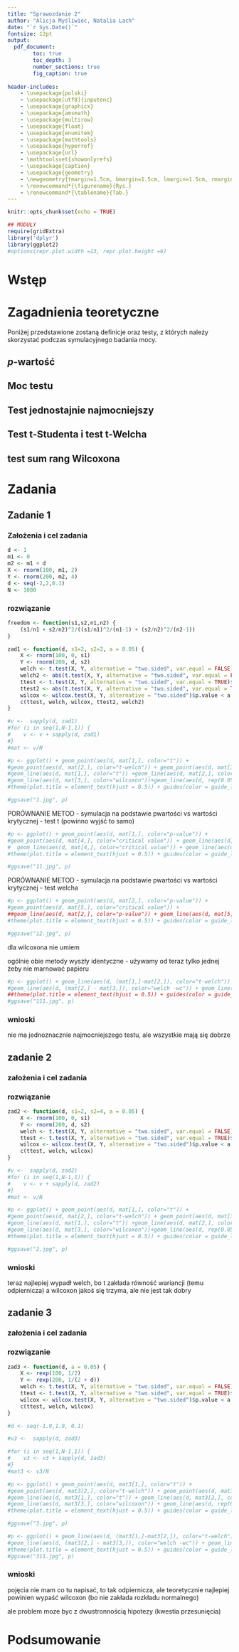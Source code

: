 ```yaml
---
title: "Sprawozdanie 2"
author: "Alicja Myśliwiec, Natalia Lach"
date: "`r Sys.Date()`"
fontsize: 12pt
output:
  pdf_document:
        toc: true
        toc_depth: 3
        number_sections: true
        fig_caption: true
        
header-includes:
    - \usepackage{polski}
    - \usepackage[utf8]{inputenc}
    - \usepackage{graphicx}
    - \usepackage{amsmath}
    - \usepackage{multirow}
    - \usepackage{float}
    - \usepackage{enumitem}
    - \usepackage{mathtools}
    - \usepackage{hyperref}
    - \usepackage{url}
    - \mathtoolsset{showonlyrefs}
    - \usepackage{caption}
    - \usepackage{geometry}
    - \newgeometry{tmargin=1.5cm, bmargin=1.5cm, lmargin=1.5cm, rmargin=1.5cm}
    - \renewcommand*{\figurename}{Rys.}
    - \renewcommand*{\tablename}{Tab.}
---
```


```r
knitr::opts_chunk$set(echo = TRUE)
```
```r
## MODUŁY
require(gridExtra)
library('dplyr')
library(ggplot2)
#options(repr.plot.width =13, repr.plot.height =6)
```
\newpage


# Wstęp
```{=LATEX}
W niniejszej pracy zostanie przeprowadzaone testowanie hipotez dla trzech różnych testów. Analizie zostaną poddane moce owych testów, czyli prawdopodobieństwa odrzucenia fałszywej hipotezy zerowej na rzecz przyjęcia prawdziwej hipotezy alternatywnej. Testowana będzię hipoteza dwustronna, tj.    $H_0$: $\mu_1=\mu_2$ przeciwko $H_1$: $\mu_1\neq\mu_2$ dla dwóch prób z rozkładu normalnego oraz wykładniczego. Wybrany poziom istotności wynosić będzie $\alpha = 0.05$. Dla każdego z rozważanych przypadków przeprowadzone zostaną trzy testy:
\begin{itemize}
\item test t-Studenta (przy założeniu $\sigma_1 = \sigma_2 = 2$),
\item test t-Welcha,
\item test sumy rang znakowanych Wilcoxona.
\end{itemize}
Na podstawie otrzymanych wykresóW wyciągnięte zostaną wnioski dotyczące poprawności przeprowadzenia rozważanych testów oraz ustalone zostanie, który z testów jest w danym przypadku jednostajnie najmocniejszy.

```
# Zagadnienia teoretyczne
Poniżej przedstawione zostaną definicje oraz testy, z których należy skorzystać podczas symulacyjnego badania mocy.

## $p$-wartość
```{=LATEX}
$p$-wartość, czyli wartość prawdopodobieństwa zdarzenia, że w uzyska się podobną wartość w drugim teście jaką sie otrzymało w pierwszym. Jest to najmniejszy poziom istotności $\alpha$, przy którym zaobserwowane wartości statystyki testowej prowadzą do odrzucenia hipotezy zerowej.
```

## Moc testu
```{=LATEX}
Moc testu jest dopełnieniem do jedności wartości prawdopodobieństwa popełnienia błędu II rodzaju, czyli moc określa prawdopodobieństwo odrzucenia fałszywej hipotezy zerowej.
Funkcja mocy testu może zostać wyprowadzona teoretycznie, a także wygenerowana za pomocą symulacji Monte Carlo. Ogólny algorytm szukania mocy testu polega na przeprowadzeniu $N$  testów dla każdej z dwóch prób o wybranych parametrach o wartościach z hipotezy alternatywnej $\mu1 \neq \mu_2$ oraz znalezieniu jaki procent takich fałszywych hipotez zerowych zostało odrzuconych. Istnieje kilka metod, na podstawie których można odrzucić bądź przyjąć hipotezę zerową. Jedna z nich opiera się na znalezieniu $p$-wartości testu i porównaniu jej z ustalonym poziomem istotności $\alpha$. Inna bazuje na wartościach krytycznych danego testu. Obie te metody zostaną zaimplementowane i porównane.

Ogólny algorytm symulacyjnego szukania mocy testu dla pojedynczej wartości z hipotezy alternatywnej można zatem zapisać w poniższy sposób.
\begin{enumerate}
\item Ustalenie początkowego stanu mocy testu jako 0.
\item Generacja dwóch prób $X$, $Y$ z tego samego rozkładu, o danych parametrach średniej odpowiednio $\mu_1$ i $\mu_2$, gdzie $\mu_1-\mu_2 = d \neq 0$.
\item Przeprowadzenie testu za pomocą wbudowanych funkcji języka \textit{R}.
\item Metoda 1. - znalezienie $p$-wartości (otrzymana jest bezpośrednio po wykonaniu funkcji we wszystkich rozważanych testach). Porównanie jej z wartością $\alpha$, to znaczy jeśli $p.value < \alpha$, dodanie do początkowego stanu mocy 1. W przeciwnym wypadku przejście do kolejnego punktu.
\item Metoda 2. - znalezienie statystyki $T$ oraz wartości krytycznych testu. Statystyka także jest zwracana bezpośrednio przez funkcję testu. Wartości krytyczne i warunek jaki musi spełnić $T$ zależą od rozważanej hipotezy alternatywnej oraz rodzaju testu. Jeśli podany warunek jest spełniony i hipotezę odrzucono - dodanie 1 do początkowego stanu mocy. W przeciwnym wypadku przejście do kolejnego punktu.
\item Powtórzenie poprzednich punktów $N$ razy.
\item Uśrednienie wyników, czyli podzielenie otrzymanych stanów mocy (z obu metod) przez $N$.
\end{enumerate}

Oszacowana wartość mocy testu dla wartości pochodzącej z hipotezy zerowej staje się wysymulowaną wartością błędu I rodzaju, czyli odrzucenia hipotezy zerowej, gdy jest ona prawdziwa. Ta wartość w przybliżeniu powinna wynieść tyle, ile wynosi ustalony poziom istotności $\alpha$. Gdy zatem obie te wartości nie będą sobie bliskie w otrzymanych wynikach, wyciągnąć będzie można wniosek o niepoprawności przeprowadzonego testu. 
```


## Test jednostajnie najmocniejszy
```{=LATEX}
Mówimy, że test jest jednostajnie najmocniejszy, jeśli moc tego testu jest niemniejsza niż moc każdego innego rozważanego testu danych hipotez.
```

## Test t-Studenta i test t-Welcha
```{=LATEX}
Test t-Studenta jest jednym z testów, który może poróWnać ze sobą średnie z dwóch niezależnych od siebie prób z rozkładu normalnego. Sprawdza on, czy różnice pomiędzy tymi wartościami są istotne statystycznie. Aby mówić o oryginalnym teście t-Studenta, musimy mieć doczynienia z próbami o równych wariancjach. Powinna zostać również spełniona równoliczność prób, jednak test ten jest odporny na pominięcie tego założenia. Natomiast jeśli taka sama liczność grup zostanie zachowana, test staje się odporny na niespełnienia założenia o równych wariancjach.\footnote{\url{https://en.wikipedia.org/wiki/Student's_t-test}}

Możemy również powiedzieć o uogólnionej postaci owego testu, mianowicie o teście t-Welcha. Zostając przy założeniu normalności rozkładóW porównywanych prób, nie są wymagane w tym przypadku równe wariancje.
```

## test sum rang Wilcoxona
```{=LATEX}
Jakiś tam test opis. Test Wilcoxona jest nieparametrycznym odpowiednikiem t testóW. Nie wymaga on założeń co do rozkładów testowanych prób.W przypadku szczególnym, tj. dwóch prób z rozkładów symetrycznych wraz z parametrem przesunięcia, będzie on dotyczył średnich.
```

# Zadania

```{=LATEX}
Każde z zadań polega na sprawdzeniu podanych we wstępie hipotez na poziomie istotności $\alpha = 0.05$. Rozważane będą kolejno próby z różnych rozkładów i Zostaną one w każdym przypadku poddane trzem wyżej opisanym testom. Do analizy mocy ów testóW zostanie przeprowadzona symulacja Monte Carlo, która jednocześnie pozwoli nam odpowiedzieć na pytanie, czy któryś ze stosowanych testów jest wśrod reszty jednostajnie najmocniejszy. 
```

## Zadanie 1

```{=LATEX}
Rozważmy próbę $\left(X_1, \ldots, X_{100}\right)$ z rozkładu normalnego $\mathcal{N}(\mu_1, 2^2)$ oraz próbę $\left(Y_1, \ldots, Y_{200}\right)$ z rozkładu normalnego $\mathcal{N}(\mu_2, 2^2)$. Wykonaj wykres funcji mocy w zależności od $\mu_2-\mu_1$ na przedziale $(-2, 2)$ dla wszystkich trzech testów.
```

### Założenia  i cel zadania
```{=LATEX}

```

```r
d <- 1
m1 <- 0
m2 <- m1 + d
X <- rnorm(100, m1, 2)
Y <- rnorm(200, m2, 4)
d <- seq(-2,2,0.1)
N <- 1000

```

### rozwiązanie 
```r
freedom <- function(s1,s2,n1,n2) {
    (s1/n1 + s2/n2)^2/((s1/n1)^2/(n1-1) + (s2/n2)^2/(n2-1))
}
```


```r
zad1 <- function(d, s1=2, s2=2, a = 0.05) {
    X <- rnorm(100, 0, s1)
    Y <- rnorm(200, d, s2)
    welch <- t.test(X, Y, alternative = "two.sided", var.equal = FALSE)$p.value < a
    welch2 <- abs(t.test(X, Y, alternative = "two.sided", var.equal = FALSE)$statistic) > qt(1-a/2, freedom(s1, s2,100,200))
    ttest <- t.test(X, Y, alternative = "two.sided", var.equal = TRUE)$p.value < a
    ttest2 <- abs(t.test(X, Y, alternative = "two.sided", var.equal = TRUE)$statistic) > qt(1-a/2, freedom(s1, s2,100,200))
    wilcox <- wilcox.test(X, Y, alternative = "two.sided")$p.value < a
    c(ttest, welch, wilcox, ttest2, welch2)
}

#v <-  sapply(d, zad1)
#for (i in seq(1,N-1,1)) {
#    v <- v + sapply(d, zad1)
#}
#mat <- v/N
```

```r
#p <- ggplot() + geom_point(aes(d, mat[1,], color="t")) +
#geom_point(aes(d, mat[2,], color="t-welch")) + geom_point(aes(d, mat[3,], color="wilcoxon")) + 
#geom_line(aes(d, mat[1,], color="t")) +geom_line(aes(d, mat[2,], color="t-welch")) +
#geom_line(aes(d, mat[3,], color="wilcoxon"))+geom_line(aes(d, rep(0.05, length(d)), color="alpha = 0.05")) + labs(x="d", y ="moc") +
#theme(plot.title = element_text(hjust = 0.5)) + guides(color = guide_legend(title = "test"))

#ggsave("1.jpg", p)
```


```{=Latex}
\begin{figure}[H]
\begin{center}
\includegraphics[width=0.75\textwidth]{1.jpg}
\caption{Moce testów dla prób z rozkładu normalnego o równych wariancjach.}
\label{w1}
\end{center}
\end{figure}
```

PORÓWNANIE METOD - symulacja na podstawie pwartości vs wartości krytycznej - test t (powinno wyjść to samo)
```r
#p <- ggplot() + geom_point(aes(d, mat[1,], color="p-value")) +
#geom_point(aes(d, mat[4,], color="critical value")) + geom_line(aes(d, mat[1,], color="p-value")) +
#  geom_line(aes(d, mat[4,], color="critical value")) + geom_line(aes(d, rep(0.05, length(d)), color="alpha = 0.05")) + labs(x="d", y ="moc") +
#theme(plot.title = element_text(hjust = 0.5)) + guides(color = guide_legend(title = "test"))

#ggsave("11.jpg", p)
```

```{=Latex}
\begin{figure}[H]
\begin{center}
\includegraphics[width=0.75\textwidth]{11.jpg}
\caption{Moce testów dla prób z rozkładu normalnego o równych wariancjach.}
\label{w11}
\end{center}
\end{figure}
```

PORÓWNANIE METOD - symulacja na podstawie pwartości vs wartości krytycznej - test welcha
```r
#p <- ggplot() + geom_point(aes(d, mat[2,], color="p-value")) +
#geom_point(aes(d, mat[5,], color="critical value")) + 
##geom_line(aes(d, mat[2,], color="p-value")) + geom_line(aes(d, mat[5,], color="critical value")) + geom_line(aes(d, rep(0.05, length(d)), color="alpha = 0.05")) + labs(x="d", y ="moc") +
#theme(plot.title = element_text(hjust = 0.5)) + guides(color = guide_legend(title = "test"))

#ggsave("12.jpg", p)
```

```{=Latex}
\begin{figure}[H]
\begin{center}
\includegraphics[width=0.75\textwidth]{12.jpg}
\caption{Moce testów dla prób z rozkładu normalnego o równych wariancjach.}
\label{w12}
\end{center}
\end{figure}
```

dla wilcoxona nie umiem


ogólnie obie metody wyszły identyczne - używamy od teraz tylko jednej żeby nie marnować papieru 

```r
#p <- ggplot() + geom_line(aes(d, (mat[1,]-mat[2,]), color="t-welch")) +
#geom_line(aes(d, (mat[2,] - mat[3,]), color="welch -wc")) + geom_line(aes(d, (mat[1,] - mat[3,]), color="t-wc")) + labs(x="d", y ="dpower") +
##theme(plot.title = element_text(hjust = 0.5)) + guides(color = guide_legend(title = "test"))
#ggsave("111.jpg", p)
```

```{=Latex}
\begin{figure}[H]
\begin{center}
\includegraphics[width=0.75\textwidth]{111.jpg}
\caption{Moce testów dla prób z rozkładu normalnego o równych wariancjach.}
\label{w111}
\end{center}
\end{figure}
```

### wnioski
 nie ma jednoznacznie najmocniejszego testu, ale wszystkie mają się dobrze
 
 
## zadanie 2

```{=LATEX}
Rozważmy próbę $\left(X_1, \ldots, X_{100}\right)$ z rozkładu normalnego $\mathcal{N}(\mu_1, 2^2)$ oraz próbę $\left(Y_1, \ldots, Y_{200}\right)$ z rozkładu normalnego $\mathcal{N}(\mu_2, 4^2)$. Wykonaj wykres funcji mocy na przedziale zawierającym przynajmniej po jednym punkcie z hipotezy zerowej i alternatywnej. Jak zmieniła się funkcja mocy testów?
```

### założenia  i cel zadania

### rozwiązanie 

```r
zad2 <- function(d, s1=2, s2=4, a = 0.05) {
    X <- rnorm(100, 0, s1)
    Y <- rnorm(200, d, s2)
    welch <- t.test(X, Y, alternative = "two.sided", var.equal = FALSE)$p.value < a
    ttest <- t.test(X, Y, alternative = "two.sided", var.equal = TRUE)$p.value < a
    wilcox <- wilcox.test(X, Y, alternative = "two.sided")$p.value < a
    c(ttest, welch, wilcox)
}

#v <-  sapply(d, zad2)
#for (i in seq(1,N-1,1)) {
#    v <- v + sapply(d, zad2)
#}
#mat <- v/N
```

```r
#p <- ggplot() + geom_point(aes(d, mat[1,], color="t")) +
#geom_point(aes(d, mat[2,], color="t-welch")) + geom_point(aes(d, mat[3,], color="wilcoxon")) + 
#geom_line(aes(d, mat[1,], color="t")) +geom_line(aes(d, mat[2,], color="t-welch")) +
#geom_line(aes(d, mat[3,], color="wilcoxon"))+geom_line(aes(d, rep(0.05, length(d)), color="alpha = 0.05")) + labs(x="d", y ="moc") +
#theme(plot.title = element_text(hjust = 0.5)) + guides(color = guide_legend(title = "test"))

#ggsave("2.jpg", p)
```

```{=Latex}
\begin{figure}[H]
\begin{center}
\includegraphics[width=0.75\textwidth]{2.jpg}
\caption{Moce testów dla prób z rozkładu normalnego o różnych wariancjach.}
\label{w2}
\end{center}
\end{figure}
```

### wnioski
teraz najlepiej wypadł welch, bo t zakłada równość wariancji (temu odpiernicza) a wilcoxon jakoś się trzyma, ale nie jest tak dobry 

## zadanie 3

```{=LATEX}
Rozważmy próbę $\left(X_1, \ldots, X_{100}\right)$ z rozkładu wykładniczego $\mathcal{E}\left(\frac{1}{\mu_1}\right)$ oraz próbę $\left(Y_1, \ldots, Y_{200}\right)$ z rozkładu wykładniczego $\mathcal{E}\left(\frac{1}{\mu_2}\right)$. Wykonaj wykres funcji mocy na przedziale zawierającym przynajmniej po jednym punkcie z hipotezy zerowej i alternatywnej. Jak zmieniła się funkcja mocy testów?
```

### założenia  i cel zadania

### rozwiązanie 

```r
zad3 <- function(d, a = 0.05) {
    X <- rexp(100, 1/2)
    Y <- rexp(200, 1/(2 + d))
    welch <- t.test(X, Y, alternative = "two.sided", var.equal = FALSE)$p.value < a
    ttest <- t.test(X, Y, alternative = "two.sided", var.equal = TRUE)$p.value < a
    wilcox <- wilcox.test(X, Y, alternative = "two.sided")$p.value < a
    c(ttest, welch, wilcox)
}

#d <- seq(-1.9,1.9, 0.1)

#v3 <-  sapply(d, zad3)

#for (i in seq(1,N-1,1)) {
#    v3 <- v3 + sapply(d, zad3)
#}
#mat3 <- v3/N
```

```r
#p <- ggplot() + geom_point(aes(d, mat3[1,], color="t")) +
#geom_point(aes(d, mat3[2,], color="t-welch")) + geom_point(aes(d, mat3[3,], color="wilcoxon")) + 
#geom_line(aes(d, mat3[1,], color="t")) + geom_line(aes(d, mat3[2,], color="t-welch")) +
#geom_line(aes(d, mat3[3,], color="wilcoxon")) + geom_line(aes(d, rep(0.05, length(d)), color="alpha = 0.05")) + labs(x="d", y ="moc") +
#theme(plot.title = element_text(hjust = 0.5)) + guides(color = guide_legend(title = "test"))

#ggsave("3.jpg", p)
```

```{=Latex}
\begin{figure}[H]
\begin{center}
\includegraphics[width=0.75\textwidth]{3.jpg}
\caption{Moce testów dla prób z rozkładu wykładniczego.}
\label{w3}
\end{center}
\end{figure}
```
```r
#p <- ggplot() + geom_line(aes(d, (mat3[1,]-mat3[2,]), color="t-welch")) +
#geom_line(aes(d, (mat3[2,] - mat3[3,]), color="welch -wc")) + geom_line(aes(d, (mat3[1,] - mat3[3,]), color="t-wc"))+ labs(x="d", y ="dpower") +
#theme(plot.title = element_text(hjust = 0.5)) + guides(color = guide_legend(title = "test"))
#ggsave("311.jpg", p)
```

```{=Latex}
\begin{figure}[H]
\begin{center}
\includegraphics[width=0.75\textwidth]{311.jpg}
\caption{Moce testów dla prób z rozkładu normalnego o równych wariancjach.}
\label{w311}
\end{center}
\end{figure}
```
### wnioski

pojęcia nie mam co tu napisać, to tak odpiernicza, ale teoretycznie najlepiej powinien wypaść wilcoxon (bo nie zakłada rozkładu normalnego)

ale problem moze byc z dwustronnością hipotezy (kwestia przesunięcia)

# Podsumowanie
